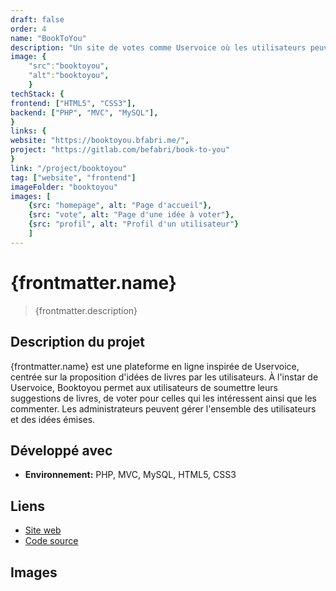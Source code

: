 ```yaml
---
draft: false
order: 4
name: "BookToYou"
description: "Un site de votes comme Uservoice où les utilisateurs peuvent proposer des idées de livres et pourront alors voter et/ou commenter pour les livres qu'ils souhaitent."
image: {
    "src":"booktoyou", 
    "alt":"booktoyou",
    }
techStack: {
frontend: ["HTML5", "CSS3"],
backend: ["PHP", "MVC", "MySQL"],
}
links: {
website: "https://booktoyou.bfabri.me/",
project: "https://gitlab.com/befabri/book-to-you"
}
link: "/project/booktoyou"
tag: ["website", "frontend"]
imageFolder: "booktoyou"
images: [
    {src: "homepage", alt: "Page d'accueil"},
    {src: "vote", alt: "Page d'une idée à voter"},
    {src: "profil", alt: "Profil d'un utilisateur"}
    ]
---
```


# {frontmatter.name}

> {frontmatter.description}

## Description du projet

{frontmatter.name} est une plateforme en ligne inspirée de Uservoice, centrée sur la proposition d'idées de livres par les utilisateurs. À l'instar de Uservoice, Booktoyou permet aux utilisateurs de soumettre leurs suggestions de livres, de voter pour celles qui les intéressent ainsi que les commenter.
Les administrateurs peuvent gérer l'ensemble des utilisateurs et des idées émises.

## Développé avec

-   **Environnement:** PHP, MVC, MySQL, HTML5, CSS3

## Liens

-   [Site web](https://booktoyou.bfabri.me)
-   [Code source](https://gitlab.com/befabri/book-to-you)

## Images
